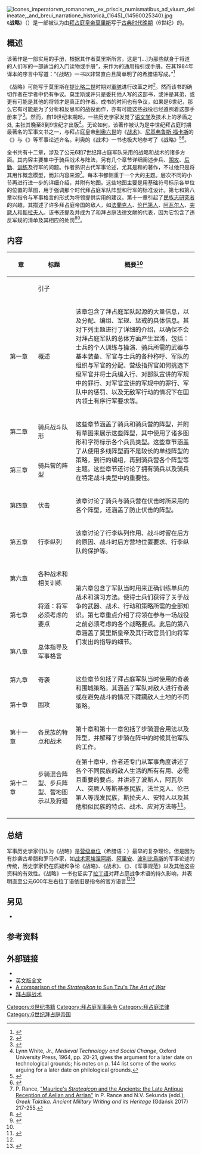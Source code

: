{{About|6世纪莫里斯的著作|11世纪的著作|战略 (科考门诺斯)}}
[[File:Icones_imperatorvm_romanorvm,_ex_priscis_numismatibus_ad_viuum_delineatae,_and_breui_narratione_historicâ_(1645)_(14560025340).jpg|thumb]]
《'''战略'''》（{{lang-el|Στρατηγικόν|Strategikon}}）是一部被认为由[[拜占庭皇帝列表|拜占庭皇帝]][[莫里斯_(拜占庭)|莫里斯]]写于[[古典时代晚期|古典时代晚期]]（6世纪）的{{tsl|en|Byzantine military manuals|拜占庭军事条令|战争手册}}。

== 概述 ==

该著作是一部实用的手册，根据其作者莫里斯所言，这是“[...]为那些献身于将道的人们写的一部适当的入门读物或手册”，来作为{{tsl|en|Byzantine battle tactics|拜占庭战术|拜占庭战争艺术}}的通用指引或手册。{{tsl|en|George Dennis (explorer)|乔治·丹尼斯 (探险家)|乔治·丹尼斯}}在其1984年译本的序言中写道：“《战略》一书以非常直白且简单明了的希腊语写成。”<ref name=":0">{{Cite book |title=Maurice's Strategikon |last=Thomas |first=Dennis T. |publisher=University of Philadelphia Press |year=1984 |isbn=0-8122-1772-1 |location=Philadelphia |page=xviii}}</ref>

《战略》可能写于莫里斯在[[提比略二世|提比略二世]]时期对[[軍隊|軍隊]]进行改革之时<ref name="战略">{{Cite book |title=《战略》 |url=http://book.ucdrs.superlib.net/views/specific/2929/bookDetail.jsp?dxNumber=000017950942&d=65F6AE43A212816AE7272F7A20911CFB&fenlei=050501 |author=莫里斯一世 |author-link=莫里斯一世 |translator=王子午 |publisher=台海出版社 |year=2019 |isbn=978-7-5168-2247-0 |location=北京 |pages=5}}</ref>。然而该书的确切作者在学者中仍有争议。莫里斯或许只是委托他人写的这部书，或许是其弟{{tsl|en|Peter (curopalates)|彼得 (宫廷总管)|彼得}}，或更有可能是其他的将领才是真正的作者。成书的时间也有争议，如果是6世纪，那么它有可能是为了分析和反思{{tsl|en|Maurice's Balkan campaigns|莫里斯的巴尔干战役|巴尔干}}和{{tsl|en|Roman–Persian War of 572–591|罗马－波斯战争 (572年－591年)|波斯}}的战役而作，亦有可能这些战役已经遵照着这部手册来了<ref name="Treadgold1997">{{A History of the Byzantine State and Society|page=294}}</ref>。然而，自19世纪末期起，一些历史学家发觉了[[语文学|语文学]]及技术上的矛盾之处, 主张其晚至8到9世纪才出版<ref>Lynn White, Jr., ''Medieval Technology and Social Change'', Oxford University Press, 1964, pp. 20-21, gives the argument for a later date on technological grounds; his notes on p. 144 list some of the works arguing for a later date on philological grounds.</ref>。无论如何，该著作被认为是中世纪拜占庭时期最著名的军事文书之一，与拜占庭皇帝[[利奥六世_(拜占庭)|利奥六世]]的《[[战术_(利奥六世)|战术]]》、[[尼基弗鲁斯二世|尼基弗鲁斯·福卡斯]]的《{{tsl|en|De velitatione bellica|论军事冲突|论冲突}}》与《{{tsl|en|Praecepta Militaria|军事规范 (尼基弗鲁斯二世)|军事规范}}》等军事论述齐名。利奥的《战术》一书也极大地参考了《战略》<ref name="Haldon1999">{{cite book | title = Warfare, State and Society in the Byzantine World, 565–1204 | last=Haldon | first=John | url =             https://books.google.com/books?id=5G1rV7tS79sC&redir_esc=y | year = 1999 | isbn = 1-85728-495-X | location = London | publisher = UCL Press }}</ref><ref name="TreadgoldTreadgold1995">{{Cite book |url=https://books.google.com/books?id=xfV0LkMNaLUC |title=Byzantium and Its Army, 284-1081 - pp. 89 |last2=Warren Treadgold |publisher=Stanford University Press |year=1995 |isbn=978-0-8047-3163-8 |author1=Warren T. Treadgold |access-date=2021-02-27 |archive-date=2020-06-01 |archive-url=https://web.archive.org/web/20200601231022/https://books.google.com/books?id=xfV0LkMNaLUC |dead-url=no }}</ref>。

全书共有十二章，涉及了公元6和7世纪拜占庭军队采用的战略和战术的诸多方面。其内容主要集中于骑兵战术与阵法，另有几个章节详细阐述步兵、[[攻城戰|围攻]]、[[後勤學|后勤]]、[[军训|训练]]及行军的问题。作者熟识古代军事论述，尤其是{{tsl|en|Onasander|欧纳桑德}}和{{tsl|en|Aelianus Tacticus|战术家埃利安|埃利安}}的著作，不过他只是将其用作概念模型，而非内容来源<ref>P. Rance, [https://www.academia.edu/35840787/_Maurice_s_Strategicon_and_the_Ancients_the_Late_Antique_Reception_of_Aelian_and_Arrian_in_P._RANCE_and_N.V._SEKUNDA_edd._Greek_Taktika._Ancient_Military_Writing_and_its_Heritage_Gdańsk_2017_217-255 "Maurice's ''Strategicon'' and the Ancients: the Late Antique Reception of Aelian and Arrian"] in P. Rance and N.V. Sekunda (edd.), ''Greek Taktika. Ancient Military Writing and its Heritage'' (Gdańsk 2017) 217-255.</ref>。每本书都侧重于一个大的主题。层次不同的小节再进行进一步的详细介绍，并附有地图。这些地图主要是用基础符号标示各单位的位置的草图，用于强调那个时代拜占庭军队阵型和行军的标准设计。第七和第八章以指令与军事格言的形式为将领提供实用的建议。第十一章引起了[[民族誌研究|民族志研究者]]的兴趣，其描述了许多拜占庭帝国的敌人，如[[法蘭克人|法蘭克人]]、[[伦巴第人|伦巴第人]]、[[阿瓦尔人|阿瓦尔人]]、[[突厥語民族|突厥人]]和[[斯拉夫人|斯拉夫人]]。该书还提及并成为了{{tsl|en|Military justice|军法}}和拜占庭法律文献的代表，因为它包含了违反军规的清单及其相应的处罚<ref>{{Cite web |title=The Strategikon: A forgotten military classic |url=http://www.au.af.mil/au/awc/awcgate/strategikon/strategikon.htm |accessdate=2012-01-03 |last=Petersen |first=Charles |publisher=Air War College |archive-date=2015-07-22 |archive-url=https://web.archive.org/web/20150722041418/http://www.au.af.mil/au/awc/awcgate/strategikon/strategikon.htm |dead-url=no }}</ref><ref name="Cambridge1995">{{Cite book |url=https://books.google.com/books?id=JcmwuoTsKO0C&pg=PA583 |title=The New Cambridge Medieval History: Volume 1, C.500-c.700 |last=Cambridge |publisher=Cambridge University Press |year=1995 |isbn=978-0-521-36291-7 |pages=583–}}</ref>。

== 内容 ==

{| class="wikitable"
|-
! width="15%" | 章
! width="20%" | 标题
! width="65%" | 概要<ref name="战略" />
|-
|
|引子
|
|-
|第一章
|概述
| 该章包含了拜占庭军队起源的大量信息，以及分配、编组、军规、惩戒的具体信息。其对下列主题进行了详细的介绍，以确保不会对拜占庭军队的总体方面产生混淆，包括：士兵的个人训练与操演、骑兵所需的武器与基本装备、军官与士兵的各种称呼、军队的组织与军官的分配、营级指挥官如何挑选下级军官并将士兵编入行、对部队宣讲的军规中的罪行、对军官宣讲的军规中的罪行、军队中的惩罚、以及无敌军行动的情况下在国内领土有序行军要求等。
|-
|第二章
|骑兵战斗队形
| rowspan=2 | 这些章节涵盖了骑兵和骑兵营的阵型，并附有草图来展示这些阵型，其中使用了诸多图形和字符标示各个兵员类型。这些章节涵盖了从使用多线阵型而不是较长的单线阵型的策略，到行的编组，再到骑兵营各个阵型等主题。这些章节还讨论了拥有骑兵以及骑兵在特定战斗类型中的重要性。
|-
|第三章
|骑兵营的阵型
|
|-
|第四章
|伏击
|该章讨论了骑兵与骑兵营在伏击时所采用的各个阵型，还涵盖了防止伏击的阵型。
|-
|第五章
|行李纵列
|该章讨论了行李纵列作用、战斗时留在后方的原因、战斗时后方营地位置要求、行李纵队的保护等。 
|-
|第六章
|各种战术和相关训练
| rowspan=3 | 第六章包含了军队当时用来正确训练单兵的战术和演习方法。使得士兵们获得了关于战争的武器、战术、行动和策略所需的全部知识。第七章重点介绍了将领在参与一场战役之前必须考虑的各个战略要点。此后的第八章涵盖了莫里斯皇帝及其行政官员们向将军们发出的指导的细节。
|-
|第七章
|将道：将军必须考虑的要点
|-
|第八章
|总体指导及军事格言
|-
|第九章
|奇袭
| rowspan=2 | 这些章节包括了拜占庭军队当时使用的奇袭和围城策略。其涵盖了军队对敌人进行奇袭或在避免战斗的情况下蹂躏敌人土地的不同策略。
|-
|第十章
|围攻
|-
|第十一章
|各民族的特点和战术
| rowspan=2 | 第十章和第十一章包括了步骑混合用法以及阵型，并解释了步骑在阵中的时候其他军队的工作。

在第十章中，作者还专门从军事角度讲述了各个不同民族的敌人生活的所有有用、必需且重要的要点。并讲述了波斯人，阿瓦尔人、突厥人等斯基泰民族，法兰克人、伦巴第人等浅发民族，斯拉夫人、安特人以及其他相似民族的特点、战术、应对方法等<ref name="Luttwak2009">{{Cite book |url=http://book.ucdrs.superlib.net/views/specific/2929/bookDetail.jsp?dxNumber=000017555907&d=78F88E90D1564182C299EC08347D2892&fenlei=11020404 |title=拜占庭帝国大战略 |last=爱德华·N·勒特韦克 |date=2018.10 |publisher=社会科学文献出版社 |location=北京 |isbn=978-7-5201-3170-4 |chapter=第十一章 莫里斯皇帝的《战略》 }}</ref>。
|-
|第十二章
|步骑混合阵型、步兵阵型、营地图示以及狩猎
|}

== 总结 ==

军事历史学家们认为《战略》是[[营|营级单位]]（希腊语：{{tsl|en|Tagma (military)|靖抚骑兵营|Tagma}}）{{tsl|en|Combined arms|兵种协同}}最早的复杂理论。但是因为有抄袭古希腊和罗马作家，如[[战术家埃涅阿斯|战术家埃涅阿斯]]、[[阿里安|阿里安]]、[[波利比烏斯|波利比烏斯]]的军事论述的传统，历史学家仍在质疑和争论《战略》、《战术》、《{{tsl|en|Sylloge Tacticorum|战术总集}}》、《军事规范》以及其他这些资料的有效性。《战略》一书也证实了[[拉丁语|拉丁语]]对拜占庭战争术语的持久影响，并表明直至公元600年左右拉丁语依旧是{{tsl|en|Byzantine army|拜占庭军队|帝国军队}}指令的官方语言<ref name="Haldon1999" /><ref name="Haldon2017">{{Cite book |url=https://books.google.com/books?id=_b5BDgAAQBAJ&pg=PT247 |title=Byzantine Warfare |last=John Haldon |date=2017-03-02 |publisher=Taylor & Francis |isbn=978-1-351-95374-0 |pages=247–}}</ref>

== 另见 ==
* {{tsl|en|Byzantine military manuals|拜占庭军事条令}}

== 参考资料 ==
{{Reflist|2}}

== 外部链接 ==
* {{douban|30464402|战略|book}}
* [https://books.google.com/books?id=ihDmbG-BhXsC&source=gbs_navlinks_s 英文版全文] {{Wayback|url=https://books.google.com/books?id=ihDmbG-BhXsC&source=gbs_navlinks_s |date=20170323153010 }}
* [http://www.au.af.mil/au/awc/awcgate/strategikon/strategikon.htm A comparison of the ''Strategikon'' to Sun Tzu's ''The Art of War''] {{Wayback|url=http://www.au.af.mil/au/awc/awcgate/strategikon/strategikon.htm |date=20150722041418 }}
* [http://www.hellenicaworld.com/Byzantium/Military/en/ByzantineBattleTactics.html 拜占庭战术] {{Wayback|url=http://www.hellenicaworld.com/Byzantium/Military/en/ByzantineBattleTactics.html |date=20201111215318 }}

{{Authority control}}

[[Category:6世纪书籍|Category:6世纪书籍]]
[[Category:拜占庭军事条令|Category:拜占庭军事条令]]
[[Category:拜占庭法律|Category:拜占庭法律]]
[[Category:6世纪拜占庭帝国|Category:6世纪拜占庭帝国]]